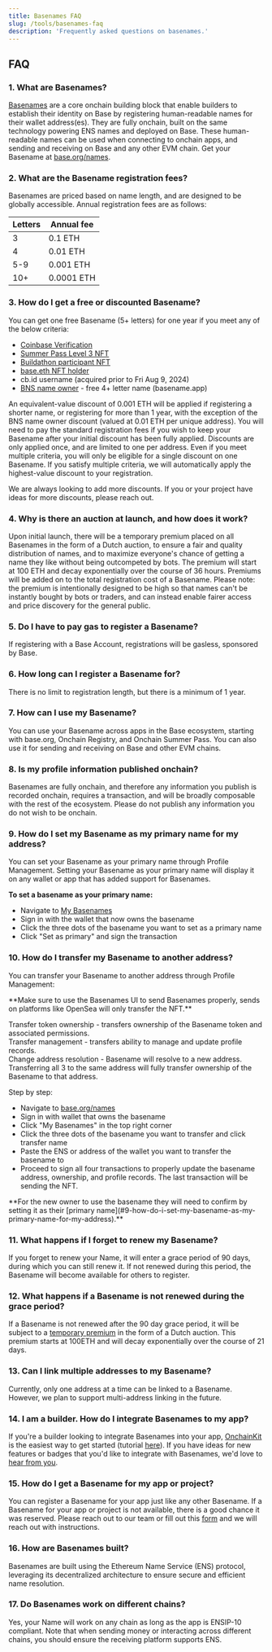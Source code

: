 ```yaml
---
title: Basenames FAQ
slug: /tools/basenames-faq
description: 'Frequently asked questions on basenames.'
---
```


## FAQ

### 1. What are Basenames?

[Basenames](https://base.org/names) are a core onchain building block that enable builders to establish their identity on Base by registering human-readable names for their wallet address(es). They are fully onchain, built on the same technology powering ENS names and deployed on Base. These human-readable names can be used when connecting to onchain apps, and sending and receiving on Base and any other EVM chain. Get your Basename at [base.org/names](https://base.org/names).

### 2. What are the Basename registration fees?

Basenames are priced based on name length, and are designed to be globally accessible. Annual registration fees are as follows:

| Letters | Annual fee |
| ------- | ---------- |
| 3       | 0.1 ETH    |
| 4       | 0.01 ETH   |
| 5-9     | 0.001 ETH  |
| 10+     | 0.0001 ETH |

### 3. How do I get a free or discounted Basename?

You can get one free Basename (5+ letters) for one year if you meet any of the below criteria:

- [Coinbase Verification](http://coinbase.com/onchain-verify)
- [Summer Pass Level 3 NFT](https://wallet.coinbase.com/ocs)
- [Buildathon participant NFT](https://onchain-summer.devfolio.co/)
- [base.eth NFT holder](https://opensea.io/collection/base-org-base-eth)
- cb.id username (acquired prior to Fri Aug 9, 2024)
- [BNS name owner](http://basename.app) - free 4+ letter name (basename.app)

An equivalent-value discount of 0.001 ETH will be applied if registering a shorter name, or registering for more than 1 year, with the exception of the BNS name owner discount (valued at 0.01 ETH per unique address). You will need to pay the standard registration fees if you wish to keep your Basename after your initial discount has been fully applied. Discounts are only applied once, and are limited to one per address. Even if you meet multiple criteria, you will only be eligible for a single discount on one Basename. If you satisfy multiple criteria, we will automatically apply the highest-value discount to your registration.

We are always looking to add more discounts. If you or your project have ideas for more discounts, please reach out.

### 4. Why is there an auction at launch, and how does it work?

Upon initial launch, there will be a temporary premium placed on all Basenames in the form of a Dutch auction, to ensure a fair and quality distribution of names, and to maximize everyone's chance of getting a name they like without being outcompeted by bots. The premium will start at 100 ETH and decay exponentially over the course of 36 hours. Premiums will be added on to the total registration cost of a Basename. Please note: the premium is intentionally designed to be high so that names can't be instantly bought by bots or traders, and can instead enable fairer access and price discovery for the general public.

### 5. Do I have to pay gas to register a Basename?

If registering with a Base Account, registrations will be gasless, sponsored by Base.

### 6. How long can I register a Basename for?

There is no limit to registration length, but there is a minimum of 1 year.

### 7. How can I use my Basename?

You can use your Basename across apps in the Base ecosystem, starting with base.org, Onchain Registry, and Onchain Summer Pass. You can also use it for sending and receiving on Base and other EVM chains.

### 8. Is my profile information published onchain?

Basenames are fully onchain, and therefore any information you publish is recorded onchain, requires a transaction, and will be broadly composable with the rest of the ecosystem. Please do not publish any information you do not wish to be onchain.

### 9. How do I set my Basename as my primary name for my address?

You can set your Basename as your primary name through Profile Management. Setting your Basename as your primary name will display it on any wallet or app that has added support for Basenames.

**To set a basename as your primary name:**

- Navigate to [My Basenames](https://www.base.org/manage-names)
- Sign in with the wallet that now owns the basename
- Click the three dots of the basename you want to set as a primary name
- Click "Set as primary" and sign the transaction

### 10. How do I transfer my Basename to another address?

You can transfer your Basename to another address through Profile Management:

<Warning>
**Make sure to use the Basenames UI to send Basenames properly, sends on platforms like OpenSea will only transfer the NFT.**
</Warning>

Transfer token ownership - transfers ownership of the Basename token and associated permissions.  
Transfer management - transfers ability to manage and update profile records.  
Change address resolution - Basename will resolve to a new address.  
Transferring all 3 to the same address will fully transfer ownership of the Basename to that address.

Step by step:

- Navigate to [base.org/names](http://base.org/names)
- Sign in with wallet that owns the basename
- Click "My Basenames" in the top right corner
- Click the three dots of the basename you want to transfer and click transfer name
- Paste the ENS or address of the wallet you want to transfer the basename to
- Proceed to sign all four transactions to properly update the basename address, ownership, and profile records. The last transaction will be sending the NFT.

<Info>
**For the new owner to use the basename they will need to confirm by setting it as their [primary name](#9-how-do-i-set-my-basename-as-my-primary-name-for-my-address).**
</Info>

### 11. What happens if I forget to renew my Basename?

If you forget to renew your Name, it will enter a grace period of 90 days, during which you can still renew it. If not renewed during this period, the Basename will become available for others to register.

### 12. What happens if a Basename is not renewed during the grace period?

If a Basename is not renewed after the 90 day grace period, it will be subject to a [temporary premium](https://support.ens.domains/en/articles/7900612-temporary-premium) in the form of a Dutch auction. This premium starts at 100ETH and will decay exponentially over the course of 21 days.

### 13. Can I link multiple addresses to my Basename?

Currently, only one address at a time can be linked to a Basename. However, we plan to support multi-address linking in the future.

### 14. I am a builder. How do I integrate Basenames to my app?

If you're a builder looking to integrate Basenames into your app, [OnchainKit](https://onchainkit.xyz/wallet/wallet-dropdown-basename) is the easiest way to get started (tutorial [here](https://docs.base.org/identity/basenames/basenames-onchainkit-tutorial)). If you have ideas for new features or badges that you'd like to integrate with Basenames, we'd love to [hear from you](https://app.deform.cc/form/b9c1c39f-f238-459e-a765-5093ca638075/?page_number=0).

### 15. How do I get a Basename for my app or project?

You can register a Basename for your app just like any other Basename. If a Basename for your app or project is not available, there is a good chance it was reserved. Please reach out to our team or fill out this [form](https://app.deform.cc/form/20372eb6-ec97-4d37-967f-d36f4b7f4eb2) and we will reach out with instructions.

### 16. How are Basenames built?

Basenames are built using the Ethereum Name Service (ENS) protocol, leveraging its decentralized architecture to ensure secure and efficient name resolution.

### 17. Do Basenames work on different chains?

Yes, your Name will work on any chain as long as the app is ENSIP-10 compliant. Note that when sending money or interacting across different chains, you should ensure the receiving platform supports ENS.

